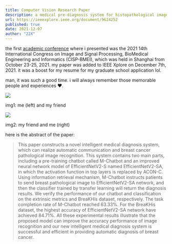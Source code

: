 ```yaml
---
title: Computer Vision Research Paper
description: a medical pre-diagnosis system for histopathological image of breast cancer
url: https://ieeexplore.ieee.org/document/9624252
published: true
date: 2021-12-07
author: "22X"
---
```


the first [academic conference](https://ieeexplore.ieee.org/xpl/conhome/9624201/proceeding) where i presented was the 2021 14th International Congress on Image and Signal Processing, BioMedical Engineering and Informatics (CISP-BMEI), which was held in Shanghai from October 23-25, 2021. my paper was added to IEEE Xplore on December 7th, 2021. it was a boost for my resume for my graduate school application lol.

man, it was such a good time. i will always remember those memorable people and experiences ❤️.

![](/computer-vision-paper1.jpg)

<div className="text-center text-zinc-300">img1: me (left) and my friend</div>

![](/computer-vision-paper2.jpg)

<div className="text-center text-zinc-300">img2: my friend and me (right)</div>

here is the abstract of the paper:

> This paper constructs a novel intelligent medical diagnosis system, which can realize automatic communication and breast cancer pathological image recognition. This system contains two main parts, including a pre-training chatbot called M-Chatbot and an improved neural network model of EfficientNetV2-S named EfficientNetV2-SA, in which the activation function in top layers is replaced by ACON-C. Using information retrieval mechanism, M-Chatbot instructs patients to send breast pathological image to EfficientNetV2-SA network, and then the classifier trained by transfer learning will return the diagnosis results. We verify the performance of our chatbot and classification on the extrinsic metrics and BreaKHis dataset, respectively. The task completion rate of M-Chatbot reached 63.33%. For the BreaKHis dataset, the highest accuracy of EfficientNetV2-SA network have achieved 84.71%. All these experimental results illustrate that the proposed model can improve the accuracy performance of image recognition and our new intelligent medical diagnosis system is successful and efficient in providing automatic diagnosis of breast cancer.
